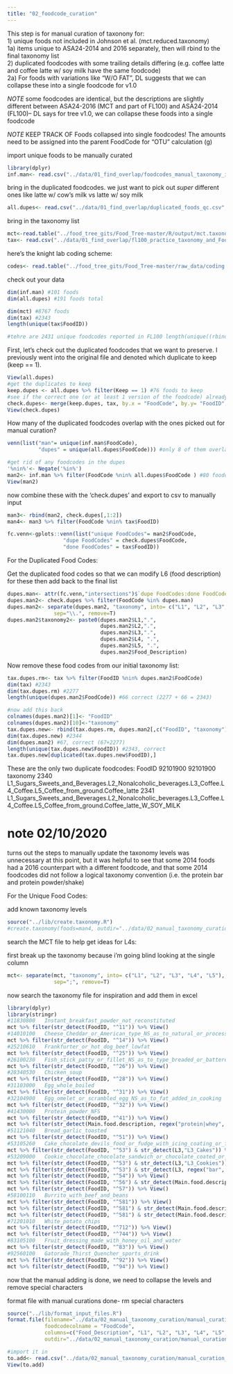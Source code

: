 ```yaml
---
title: "02_foodcode_curation"
---
```


This step is for manual curation of taxonony for:   
1) unique foods not included in Johnson et al. (mct.reduced.taxonomy)  
  1a) items unique to ASA24-2014 and 2016 separately, then will rbind to the final taxonomy list  
2) duplicated foodcodes with some trailing details differing (e.g. coffee latte and coffee latte w/ soy milk have the same foodcode)   
  2a) For foods with variations like "W/O FAT", DL suggests that we can collapse these into a single foodcode for v1.0   

*NOTE* some foodcodes are identical, but the descriptions are slightly different between ASA24-2016 (MCT and part of FL100) and ASA24-2014 (FL100)-- DL says for tree v1.0, we can collapse these foods into a single foodcode    

*NOTE* KEEP TRACK OF Foods collapsed into single foodcodes! The amounts need to be assigned into the parent FoodCode for "OTU" calculation (g)   

import unique foods to be manually curated 
```r
library(dplyr)
inf.man<- read.csv("../data/01_find_overlap/foodcodes_manual_taxonomy_inf.csv", header=T)
```

bring in the duplicated foodcodes. we just want to pick out *super* different ones like latte w/ cow's milk vs latte w/ soy milk   
```r
all.dupes<- read.csv("../data/01_find_overlap/duplicated_foods_qc.csv", header=T)
```

bring in the taxonomy list   
```r
mct<-read.table("../food_tree_gits/Food_Tree-master/R/output/mct.taxonomy.txt", sep="\t", header=T)
tax<- read.csv("../data/01_find_overlap/fl100_practice_taxonomy_and_FoodCodes.csv", header=T)
```

here's the knight lab coding scheme: 
```r
codes<- read.table("../food_tree_gits/Food_Tree-master/raw_data/coding.scheme.txt", sep="\t", header=T)
```


check out your data  
```r
dim(inf.man) #101 foods
dim(all.dupes) #191 foods total

dim(mct) #8767 foods
dim(tax) #2343 
length(unique(tax$FoodID)) 

#tehre are 2431 unique foodcodes reported in FL100 length(unique((rbind(items, inf)$FoodCode))
```

First, let's check out the duplicated foodcodes that we want to preserve. I previously went into the original file and denoted which duplicate to keep (keep == 1).     
```r
View(all.dupes)
#get the duplicates to keep
keep.dupes <- all.dupes %>% filter(Keep == 1) #76 foods to keep
#see if the correct one (or at least 1 version of the foodcode) already exists in the 'practice' list
check.dupes<- merge(keep.dupes, tax, by.x = "FoodCode", by.y= "FoodID", all.x=T)
View(check.dupes)
```

How many of the duplicated foodcodes overlap with the ones picked out for manual curation?   
```r
venn(list("man"= unique(inf.man$FoodCode), 
          "dupes" = unique(all.dupes$FoodCode))) #only 8 of them overlap 

#get rid of any foodcodes in the dupes
'%nin%'<- Negate('%in%')
man2<- inf.man %>% filter(FoodCode %nin% all.dupes$FoodCode ) #80 foodcodes now 
View(man2)
```

now combine these with the 'check.dupes' and export to csv to manually input 

```r
man3<- rbind(man2, check.dupes[,1:2])
man4<- man3 %>% filter(FoodCode %nin% tax$FoodID)

fc.venn<-gplots::venn(list("unique FoodCodes"= man2$FoodCode,
                  "dupe FoodCodes" = check.dupes$FoodCode,
                  "done FoodCodes" = tax$FoodID))
```

##################################### 
For the Duplicated Food Codes:

Get the duplicated food codes so that we can modify L6 (food description) for these then add back to the final list   
```r
dupes.man<- attr(fc.venn,"intersections")$`dupe FoodCodes:done FoodCodes`
dupes.man2<- check.dupes %>% filter(FoodCode %in% dupes.man)
dupes.man2<- separate(dupes.man2, "taxonomy", into= c("L1", "L2", "L3", "L4", "L5", "Food.Description"), 
               sep="\\.", remove=T)
dupes.man2$taxonomy2<- paste0(dupes.man2$L1,".", 
                              dupes.man2$L2,".",
                              dupes.man2$L3,".", 
                              dupes.man2$L4, ".", 
                              dupes.man2$L5, ".", 
                              dupes.man2$Food_Description)
```

Now remove these food codes from our initial taxonomy list:  
```r
tax.dupes.rm<- tax %>% filter(FoodID %nin% dupes.man2$FoodCode)
dim(tax) #2343
dim(tax.dupes.rm) #2277 
length(unique(dupes.man2$FoodCode)) #66 correct (2277 + 66 = 2343)

#now add this back
colnames(dupes.man2)[1]<- "FoodID"
colnames(dupes.man2)[10]<-"taxonomy"
tax.dupes.new<- rbind(tax.dupes.rm, dupes.man2[,c("FoodID", "taxonomy")])
dim(tax.dupes.new) #2344
dim(dupes.man2) #67, correct (67+2277)
length(unique(tax.dupes.new$FoodID)) #2343, correct
tax.dupes.new[duplicated(tax.dupes.new$FoodID),]

```

These are the only two duplicate foodcodes: 
 FoodID
 92101900
 92101900
                                                                                                                       taxonomy
2340            L1_Sugars_Sweets_and_Beverages.L2_Nonalcoholic_beverages.L3_Coffee.L4_Coffee.L5_Coffee_from_ground.Coffee_latte
2341 L1_Sugars_Sweets_and_Beverages.L2_Nonalcoholic_beverages.L3_Coffee.L4_Coffee.L5_Coffee_from_ground.Coffee_latte_W_SOY_MILK

##################################   
# note 02/10/2020   
turns out the steps to manually update the taxonomy levels was unnecessary at this point, but it was helpful to see that some 2014 foods had a 2016 counterpart with a different foodcode, and that some 2014 foodcodes did not follow a logical taxonomy convention (i.e. the protein bar and protein powder/shake)   

For the Unique Food Codes: 

add known taxonomy levels
```r
source("../lib/create.taxonomy.R")
#create.taxonomy(foods=man4, outdir="../data/02_manual_taxonomy_curation/manual_curation_L1toL4.txt")
```

search the MCT file to help get ideas for L4s: 

first break up the taxonomy because i'm going blind looking at the single column
```r
mct<- separate(mct, "taxonomy", into= c("L1", "L2", "L3", "L4", "L5"), 
               sep=";", remove=T)
```

now search the taxonomy file for inspiration and add them in excel    

```r
library(dplyr)
library(stringr)
#11830800	Instant_breakfast_powder_not_reconstituted
mct %>% filter(str_detect(FoodID, "^11")) %>% View()
#14010100	Cheese_Cheddar_or_American_type_NS_as_to_natural_or_processed
mct %>% filter(str_detect(FoodID, "^14")) %>% View()
#25210610	Frankfurter_or_hot_dog_beef_lowfat
mct %>% filter(str_detect(FoodID, "^25")) %>% View()
#26100230	Fish_stick_patty_or_fillet_NS_as_to_type_breaded_or_battered_baked
mct %>% filter(str_detect(FoodID, "^26")) %>% View()
#28340530	Chicken_soup
mct %>% filter(str_detect(FoodID, "^28")) %>% View()
#31103000	Egg_whole_boiled
mct %>% filter(str_detect(FoodID, "^31")) %>% View()
#32104900	Egg_omelet_or_scrambled_egg_NS_as_to_fat_added_in_cooking
mct %>% filter(str_detect(FoodID, "^32")) %>% View()
#41430000	Protein_powder_NFS
mct %>% filter(str_detect(FoodID, "^41")) %>% View()
mct %>% filter(str_detect(Main.food.description, regex("protein|whey", ignore_case=T))) %>% View()
#51121040	Bread_garlic_toasted
mct %>% filter(str_detect(FoodID, "^51")) %>% View()
#53105260	Cake_chocolate_devils_food_or_fudge_with_icing_coating_or_filling_made_from_home_recipe_or_purchased_ready_to_eat
mct %>% filter(str_detect(FoodID, "^53") & str_detect(L3,"L3_Cakes")) %>% View()
#53209000	Cookie_chocolate_chocolate_sandwich_or_chocolate_coated_or_striped
mct %>% filter(str_detect(FoodID, "^53") & str_detect(L3,"L3_Cookies")) %>% View()
mct %>% filter(str_detect(FoodID, "^53") & str_detect(L3, regex("bar", ignore_case=T))) %>% View()
mct %>% filter(str_detect(FoodID, "^54")) %>% View()
mct %>% filter(str_detect(FoodID, "^56") & str_detect(Main.food.description, regex("^rice", ignore_case=T))) %>% View()
mct %>% filter(str_detect(FoodID, "^57")) %>% View()
#58100110	Burrito_with_beef_and_beans
mct %>% filter(str_detect(FoodID, "^581")) %>% View()
mct %>% filter(str_detect(FoodID, "^581") & str_detect(Main.food.description, regex("macaroni or noodles with cheese", ignore_case=T))) %>% View()
mct %>% filter(str_detect(FoodID, "^581") & str_detect(Main.food.description, regex("rice", ignore_case=T))) %>% View()
#71201010	White_potato_chips
mct %>% filter(str_detect(FoodID, "^712")) %>% View()
mct %>% filter(str_detect(FoodID, "^744")) %>% View()
#83105100	Fruit_dressing_made_with_honey_oil_and_water
mct %>% filter(str_detect(FoodID, "^83")) %>% View()
#92560100	Gatorade_Thirst_Quencher_sports_drink
mct %>% filter(str_detect(FoodID, "^92")) %>% View()
mct %>% filter(str_detect(FoodID, "^94")) %>% View()
```

#######################################
now that the manual adding is done, we need to collapse the levels and remove special characters

format file with manual curations done- rm special characters

```r
source("../lib/format_input_files.R")
format.file(filename="../data/02_manual_taxonomy_curation/manual_curation_L1toL4_done.txt",
            foodcodecolname = "FoodCode", 
            columns=c("Food_Description", "L1", "L2", "L3", "L4", "L5", "Note", "Use2016"),
            outdir="../data/02_manual_taxonomy_curation/manual_curation_L1toL4_done_formatted.txt")

#import it in
to.add<- read.csv("../data/02_manual_taxonomy_curation/manual_curation_L1toL4_done_formatted.txt", header=T, sep="\t")
View(to.add)
```


